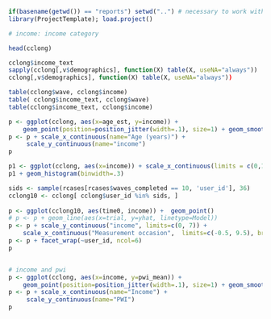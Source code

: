 ```r
if(basename(getwd()) == "reports") setwd("..") # necessary to work with projecttemplate
library(ProjectTemplate); load.project()
```     

```r
# income: income category

head(cclong)

cclong$income_text
sapply(cclong[,v$demographics], function(X) table(X, useNA="always"))
cclong[,v$demographics], function(X) table(X, useNA="always"))
```

```r
table(cclong$wave, cclong$income)
table( cclong$income_text, cclong$wave)
table(cclong$income_text, cclong$income)
```

```r
p <- ggplot(cclong, aes(x=age_est, y=income)) + 
    geom_point(position=position_jitter(width=.1), size=1) + geom_smooth()
p <- p + scale_x_continuous(name="Age (years)") +
     scale_y_continuous(name="income")
p

p1 <- ggplot(cclong, aes(x=income)) + scale_x_continuous(limits = c(0,10))
p1 + geom_histogram(binwidth=.3)

sids <- sample(rcases[rcases$waves_completed == 10, 'user_id'], 36)
cclong10 <- cclong[ cclong$user_id %in% sids, ]
    
p <- ggplot(cclong10, aes(time0, income)) +  geom_point()
# p <- p + geom_line(aes(x=trial, y=yhat, linetype=Model))
p <- p + scale_y_continuous("income", limits=c(0, 7)) + 
    scale_x_continuous("Measurement occasion",  limits=c(-0.5, 9.5), breaks=c(0,1,2,3,4,5,6,7,8,9))
p <- p + facet_wrap(~user_id, ncol=6) 
p


# income and pwi
p <- ggplot(cclong, aes(x=income, y=pwi_mean)) + 
    geom_point(position=position_jitter(width=.1), size=1) + geom_smooth()
p <- p + scale_x_continuous(name="Income") +
     scale_y_continuous(name="PWI")
p



```


